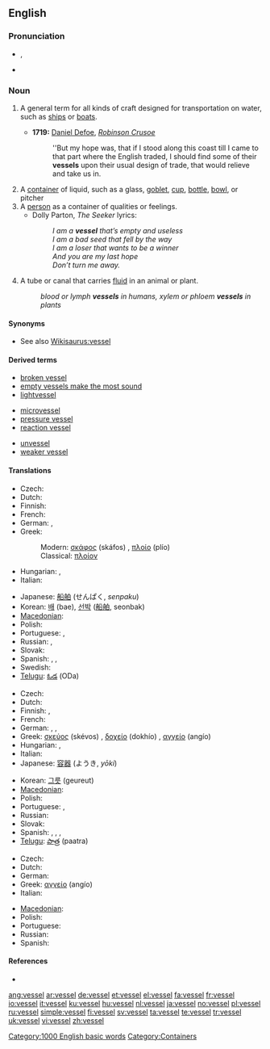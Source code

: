 ==English==

===Pronunciation===
* {{IPA|/ˈves.əl/}}, {{SAMPA|/"ves.@l/}}
* {{audio|en-us-vessel.ogg|Audio (US)}}
*: {{rhymes|ɛsəl}}

===Noun===
{{en-noun}}

# {{nautical}} A general term for all kinds of craft designed for transportation on water, such as [[ship]]s or [[boat]]s.
#* '''1719:''' [[w:Daniel Defoe|Daniel Defoe]], ''[[w:Robinson Crusoe|Robinson Crusoe]]''
#*: ''But my hope was, that if I stood along this coast till I came to that part where the English traded, I should find some of their '''vessels''' upon their usual design of trade, that would relieve and take us in.
# A [[container]] of liquid, such as a glass, [[goblet]], [[cup]], [[bottle]], [[bowl]], or pitcher
# A [[person]] as a container of qualities or feelings.
#* Dolly Parton, ''The Seeker'' lyrics:
#*: ''I am a '''vessel''' that’s empty and useless'' <BR />''I am a bad seed that fell by the way''<BR />''I am a loser that wants to be a winner''<BR />''And you are my last hope''<BR />''Don’t turn me away.''
# {{biology}} A tube or canal that carries [[fluid]] in an animal or plant.
#: ''blood or lymph '''vessels''' in humans, xylem or phloem '''vessels''' in plants''

====Synonyms====
* See also [[Wikisaurus:vessel]]

====Derived terms====
{{rel-top3|Terms derived from the noun "vessel"}}
* [[broken vessel]]
* [[empty vessels make the most sound]]
* [[lightvessel]]
{{rel-mid3}}
* [[microvessel]]
* [[pressure vessel]]
* [[reaction vessel]]
{{rel-mid3}}
* [[unvessel]]
* [[weaker vessel]]
{{rel-bottom}}

====Translations====
{{trans-top|craft}}
* Czech: {{t+|cs|loď|f}}
* Dutch: {{t+|nl|vaartuig|n}}
* Finnish: {{t+|fi|alus}}
* French: {{t+|fr|vaisseau|m}}
* German: {{t+|de|Schiff}}, {{t+|de|Boot|n}}
* Greek:
*: Modern: [[σκάφος]] (skáfos) {{n}}, [[πλοίο]] (plío) {{n}}
*: Classical: [[πλοίον]]
* Hungarian: {{t|hu|vízi jármű}}, {{t+|hu|hajó}}
* Italian: {{t+|it|vascello|m}}
{{trans-mid}}
* Japanese: [[船舶]] (せんぱく, ''senpaku'')
* Korean: [[배]] (bae), [[선박]] ([[船舶]], seonbak)
* [[Macedonian]]: {{t|mk|пловило|n|tr=plóvilo|sc=Cyrl|xs=Macedonian}}
* Polish: {{t+|pl|statek|m}}
* Portuguese: {{t+|pt|barco|m}}, {{t+|pt|navio|m}}
* Russian: {{t+|ru|корабль|m|tr=korábl’|sc=Cyrl}}, {{t+|ru|судно|m|tr=súdno|sc=Cyrl}}
* Slovak: {{t-|sk|loď|f}}
* Spanish: {{t+|es|embarcación|f}}, {{t+|es|barco|m}}, {{t+|es|vaso|m}}
* Swedish: {{t+|sv|fartyg|n}}
* [[Telugu]]: [[ఓడ]] (ODa)
{{trans-bottom}}

{{trans-top|container}}
* Czech: {{t-|cs|nádoba|f}}
* Dutch: {{t+|nl|vat|n}}
* Finnish: {{t+|fi|astia}}, {{t+|fi|säiliö}}
* French: {{t+|fr|recipient|m|alt=récipient}}
* German: {{t+|de|Gefäß|n}}, {{t+|de|Behälter|m}}, {{t+|de|Behältnis|n}}
* Greek: [[σκεύος]] (skévos) {{n}}, [[δοχείο]] (dokhío) {{n}}, [[αγγείο]] (angío) {{n}}
* Hungarian: {{t+|hu|edény}}, {{t+|hu|tál}}
* Italian: {{t+|it|recipiente|m}}
* Japanese: [[容器]] (ようき, ''yōki'')
{{trans-mid}}
* Korean: [[그릇]] (geureut)
* [[Macedonian]]: {{t-|mk|сад|m|tr=sad|sc=Cyrl|xs=Macedonian}}
* Polish: {{t+|pl|naczynie|n}}
* Portuguese: {{t+|pt|vasilha|f}}, {{t+|pt|vaso|m}}
* Russian: {{t+|ru|сосуд|m|tr=sosúd|sc=Cyrl}}
* Slovak: {{t-|sk|nádoba|f}}
* Spanish: {{t+|es|recipiente|m}}, {{t-|es|receptáculo|m}}, {{t+|es|vaso|m}}, {{t+|es|vasija|f}}
* [[Telugu]]: [[పాత్ర]] (paatra)
{{trans-bottom}}

{{trans-top|tube or canal that carries fluid in an animal or plant}}
* Czech: {{t-|cs|céva|f}}
* Dutch: {{t+|nl|vat|n}}
* German: {{t+|de|Gefäß|n}}
* Greek: [[αγγείο]] (angío) {{n}}
* Italian: {{t+|it|vaso|m}}
{{trans-mid}}
* [[Macedonian]]: {{t-|mk|сад|m|tr=sad|sc=Cyrl|xs=Macedonian}}
* Polish: {{t+|pl|naczynie|n}}
* Portuguese: {{t+|pt|vaso|m}}
* Russian: {{t|ru|сосуд|m|tr=sosúd|sc=Cyrl}}
* Spanish: {{t+|es|vaso|m}}
{{trans-bottom}}

====References====
* {{R:Webster NCD 1974}}

[[Category:1000 English basic words]]
[[Category:Containers]]

[[ang:vessel]]
[[ar:vessel]]
[[de:vessel]]
[[et:vessel]]
[[el:vessel]]
[[fa:vessel]]
[[fr:vessel]]
[[io:vessel]]
[[it:vessel]]
[[ku:vessel]]
[[hu:vessel]]
[[nl:vessel]]
[[ja:vessel]]
[[no:vessel]]
[[pl:vessel]]
[[ru:vessel]]
[[simple:vessel]]
[[fi:vessel]]
[[sv:vessel]]
[[ta:vessel]]
[[te:vessel]]
[[tr:vessel]]
[[uk:vessel]]
[[vi:vessel]]
[[zh:vessel]]